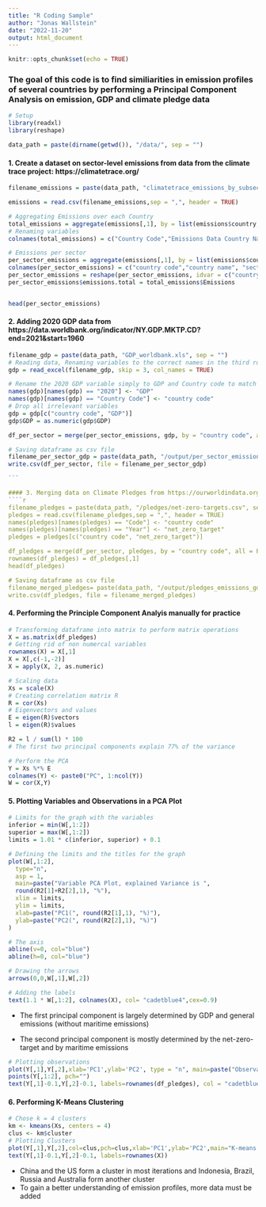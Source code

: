 ```yaml
---
title: "R Coding Sample"
author: "Jonas Wallstein"
date: "2022-11-20"
output: html_document
---
```


```r
knitr::opts_chunk$set(echo = TRUE)
```

### The goal of this code is to find similiarities in emission profiles of several countries by performing a Principal Component Analysis on emission, GDP and climate pledge data


````r
# Setup
library(readxl)
library(reshape)

data_path = paste(dirname(getwd()), "/data/", sep = "")
````

#### 1. Create a dataset on sector-level emissions from data from the climate trace project: https://climatetrace.org/
````r
filename_emissions = paste(data_path, "climatetrace_emissions_by_subsector_timeseries_interval_year_since_2020_to_2020.csv", sep = "")

emissions = read.csv(filename_emissions,sep = ",", header = TRUE)

# Aggregating Emissions over each Country
total_emissions = aggregate(emissions[,1], by = list(emissions$country, emissions$country_full), FUN = sum, na.rm = TRUE)
# Renaming variables
colnames(total_emissions) = c("Country Code","Emissions Data Country Name", "Emissions")

# Emissions per sector
per_sector_emissions = aggregate(emissions[,1], by = list(emissions$country, emissions$country_full, emissions$sector), FUN = sum, na.rm = T)
colnames(per_sector_emissions) = c("country code","country name", "sector", "emissions")
per_sector_emissions = reshape(per_sector_emissions, idvar = c("country code", "country name") , timevar = "sector", direction = "wide")
per_sector_emissions$emissions.total = total_emissions$Emissions


head(per_sector_emissions)
````

#### 2. Adding 2020 GDP data from https://data.worldbank.org/indicator/NY.GDP.MKTP.CD?end=2021&start=1960

````r
filename_gdp = paste(data_path, "GDP_worldbank.xls", sep = "")
# Reading data, Renaming variables to the correct names in the third row, Dropping the first three irrelevant rows
gdp = read_excel(filename_gdp, skip = 3, col_names = TRUE)

# Rename the 2020 GDP variable simply to GDP and Country code to match emission data
names(gdp)[names(gdp) == "2020"] <- "GDP"
names(gdp)[names(gdp) == "Country Code"] <- "country code"
# Drop all irrelevant variables
gdp = gdp[c("country code", "GDP")]
gdp$GDP = as.numeric(gdp$GDP)

df_per_sector = merge(per_sector_emissions, gdp, by = "country code", all = F)

# Saving dataframe as csv file
filename_per_sector_gdp = paste(data_path, "/output/per_sector_emissions_gdp.csv", sep = "")
write.csv(df_per_sector, file = filename_per_sector_gdp)

```

#### 3. Merging data on Climate Pledges from https://ourworldindata.org/grapher/net-zero-targets?country=SOM~BRA~MDG
````r
filename_pledges = paste(data_path, "/pledges/net-zero-targets.csv", sep = "")
pledges = read.csv(filename_pledges,sep = ",", header = TRUE)
names(pledges)[names(pledges) == "Code"] <- "country code"
names(pledges)[names(pledges) == "Year"] <- "net_zero_target"
pledges = pledges[c("country code", "net_zero_target")]

df_pledges = merge(df_per_sector, pledges, by = "country code", all = F)
rownames(df_pledges) = df_pledges[,1]
head(df_pledges)

# Saving dataframe as csv file
filename_merged_pledges= paste(data_path, "/output/pledges_emissions_gdp.csv", sep = "")
write.csv(df_pledges, file = filename_merged_pledges)
````
#### 4. Performing the Principle Component Analyis manually for practice
````r
# Transforming dataframe into matrix to perform matrix operations
X = as.matrix(df_pledges)
# Getting rid of non numercal variables
rownames(X) = X[,1]
X = X[,c(-1,-2)]
X = apply(X, 2, as.numeric)

# Scaling data
Xs = scale(X)
# Creating correlation matrix R
R = cor(Xs)
# Eigenvectors and values
E = eigen(R)$vectors
l = eigen(R)$values

R2 = l / sum(l) * 100
# The first two principal components explain 77% of the variance

# Perform the PCA
Y = Xs %*% E
colnames(Y) <- paste0("PC", 1:ncol(Y)) 
W = cor(X,Y)

````

#### 5. Plotting Variables and Observations in a PCA Plot
```r
# Limits for the graph with the variables
inferior = min(W[,1:2])
superior = max(W[,1:2])
limits = 1.01 * c(inferior, superior) + 0.1

# Defining the limits and the titles for the graph
plot(W[,1:2],
  type="n", 
  asp = 1, 
  main=paste("Variable PCA Plot, explained Variance is ",
  round(R2[1]+R2[2],1), "%"),
  xlim = limits, 
  ylim = limits, 
  xlab=paste("PC1(", round(R2[1],1), "%)"), 
  ylab=paste("PC2(", round(R2[2],1), "%)") 
)

# The axis
abline(v=0, col="blue")
abline(h=0, col="blue")

# Drawing the arrows
arrows(0,0,W[,1],W[,2])

# Adding the labels
text(1.1 * W[,1:2], colnames(X), col= "cadetblue4",cex=0.9)

`````

- The first principal component is largely determined by GDP and general emissions (without maritime emissions)

- The second principal component is mostly determined by the net-zero-target and by maritime emissions



```r
# Plotting observations
plot(Y[,1],Y[,2],xlab='PC1',ylab='PC2', type = "n", main=paste("Observation PCA Plot"))
points(Y[,1:2], pch="") 
text(Y[,1]-0.1,Y[,2]-0.1, labels=rownames(df_pledges), col = "cadetblue4")
`````

#### 6. Performing K-Means Clustering
```r
# Chose k = 4 clusters
km <- kmeans(Xs, centers = 4)
clus <- km$cluster
# Plotting Clusters
plot(Y[,1],Y[,2],col=clus,pch=clus,xlab='PC1',ylab='PC2',main="K-means clustering with 4 Clusters")
text(Y[,1]-0.1,Y[,2]-0.1, labels=rownames(X))

````

- China and the US form a cluster in most iterations and Indonesia, Brazil, Russia and Australia form another cluster
- To gain a better understanding of emission profiles, more data must be added





